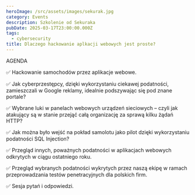 ```yaml
---
heroImage: /src/assets/images/sekurak.jpg
category: Events
description: Szkolenie od Sekuraka
pubDate: 2025-03-17T23:00:00.000Z
tags:
  - cybersecurity
title: Dlaczego hackowanie aplkacji webowych jest proste?
---
```


AGENDA

✅ Hackowanie samochodów przez aplikacje webowe.

✅ Jak cyberprzestępcy, dzięki wykorzystaniu ciekawej podatności, zamieszczali w Google reklamy, idealnie podszywając się pod znane portale?

✅ Wybrane luki w panelach webowych urządzeń sieciowych – czyli jak atakujący są w stanie przejąć całą organizację za sprawą kilku żądań HTTP?

✅ Jak można było wejść na pokład samolotu jako pilot dzięki wykorzystaniu podatności SQL Injection?

✅ Przegląd innych, poważnych podatności w aplikacjach webowych odkrytych w ciągu ostatniego roku.

✅ Przegląd wybranych podatności wykrytych przez naszą ekipę w ramach przeprowadzania testów penetracyjnych dla polskich firm.

✅ Sesja pytań i odpowiedzi.
